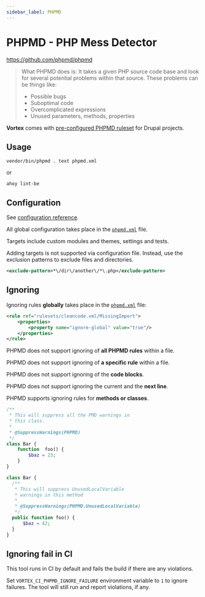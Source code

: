 ```yaml
---
sidebar_label: PHPMD
---
```


# PHPMD - PHP Mess Detector

https://github.com/phpmd/phpmd

> What PHPMD does is: It takes a given PHP source code base and look for several
> potential problems within that source. These problems can be things like:
>
> - Possible bugs
> - Suboptimal code
> - Overcomplicated expressions
> - Unused parameters, methods, properties

**Vortex** comes with [pre-configured PHPMD ruleset](https://github.com/drevops/scaffold/blob/develop/phpmd.xml)
for Drupal projects.

## Usage

```shell
vendor/bin/phpmd . text phpmd.xml
```
or
```shell
ahoy lint-be
```

## Configuration

See [configuration reference](https://phpmd.org/documentation/index.html).

All global configuration takes place in the [`phpmd.xml`](https://github.com/drevops/scaffold/blob/develop/phpmd.xml)
file.

Targets include custom modules and themes, settings and tests.

Adding targets is not supported via configuration file. Instead, use the
exclusion patterns to exclude files and directories.

```xml
<exclude-pattern>*\/dir\/another\/*\.php</exclude-pattern>
```

## Ignoring

Ignoring rules **globally** takes place in
the [`phpmd.xml`](https://github.com/drevops/scaffold/blob/develop/phpmd.xml) file:

```xml
<rule ref="rulesets/cleancode.xml/MissingImport">
    <properties>
        <property name="ignore-global" value="true"/>
    </properties>
</rule>
```

PHPMD does not support ignoring of **all PHPMD rules** within a file.

PHPMD does not support ignoring of **a specific rule** within a file.

PHPMD does not support ignoring of the **code blocks**.

PHPMD does not support ignoring the current and the **next line**.

PHPMD supports ignoring rules for **methods or classes**.

```php
/**
 * This will suppress all the PMD warnings in
 * this class.
 *
 * @SuppressWarnings(PHPMD)
 */
class Bar {
    function  foo() {
        $baz = 23;
    }
}

class Bar {
  /**
   * This will suppress UnusedLocalVariable
   * warnings in this method
   *
   * @SuppressWarnings(PHPMD.UnusedLocalVariable)
   */
  public function foo() {
      $baz = 42;
  }
}
```

## Ignoring fail in CI

This tool runs in CI by default and fails the build if there are any violations.

Set `VORTEX_CI_PHPMD_IGNORE_FAILURE` environment variable to `1` to ignore
failures. The tool will still run and report violations, if any.
